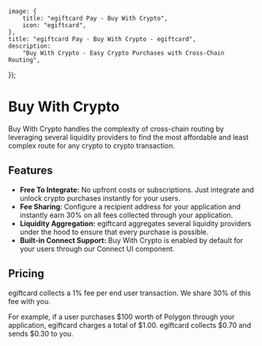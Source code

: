 
	image: {
		title: "egiftcard Pay - Buy With Crypto",
		icon: "egiftcard",
	},
	title: "egiftcard Pay - Buy With Crypto - egiftcard",
	description:
		"Buy With Crypto - Easy Crypto Purchases with Cross-Chain Routing",
});

# Buy With Crypto

Buy With Crypto handles the complexity of cross-chain routing by leveraging several liquidity providers to find the most affordable and least complex route for any crypto to crypto transaction.

<DocImage src={BuyWithCryptoImage} />

## Features

- **Free To Integrate:** No upfront costs or subscriptions. Just integrate and unlock crypto purchases instantly for your users.
- **Fee Sharing**: Configure a recipient address for your application and instantly earn 30% on all fees collected through your application.
- **Liquidity Aggregation:** egiftcard aggregates several liquidity providers under the hood to ensure that every purchase is possible.
- **Built-in Connect Support:** Buy With Crypto is enabled by default for your users through our Connect UI component.

## Pricing

egiftcard collects a 1% fee per end user transaction. We share 30% of this fee with you.

For example, if a user purchases $100 worth of Polygon through your application, egiftcard charges a total of $1.00. egiftcard collects $0.70 and sends $0.30 to you.
